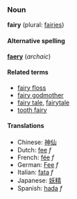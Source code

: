 ===Noun===
'''fairy''' (plural: [[fairies]])

====Alternative spelling====
'''[[faery]]''' (''archaic'')

====Related terms====
*[[fairy floss]]
*[[fairy godmother]]
*[[fairy tale]], [[fairytale]]
*[[tooth fairy]]

====Translations====
*Chinese: [[神仙]]
*Dutch: [[fee]] ''f''
*French: [[fée]] ''f''
*German: [[Fee]] ''f''
*Italian: [[fata]] ''f''
*Japanese: [[妖精]]
*Spanish: [[hada]] ''f''